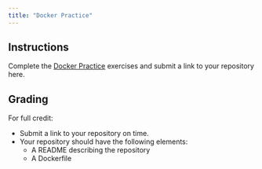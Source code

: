 ```yaml
---
title: "Docker Practice"
---
```


<!--
# insert into Blackboard assignment with:
<iframe width="450" height="500" src="https://bifx552-24.github.io/CourseInfo/standalone/hw/L09Docker.html" title="Docker Practice"></iframe>

Due Date: Oct 29 @ end of day
Points: 10
Display after: Oct 29 @ 5 PM
-->

## Instructions

Complete the [Docker Practice](https://bifx552-24.github.io/CourseInfo/labs/07Docker.html) exercises and submit a link to your repository here.

## Grading

For full credit:

* Submit a link to your repository on time.
* Your repository should have the following elements:
  * A README describing the repository
  * A Dockerfile
